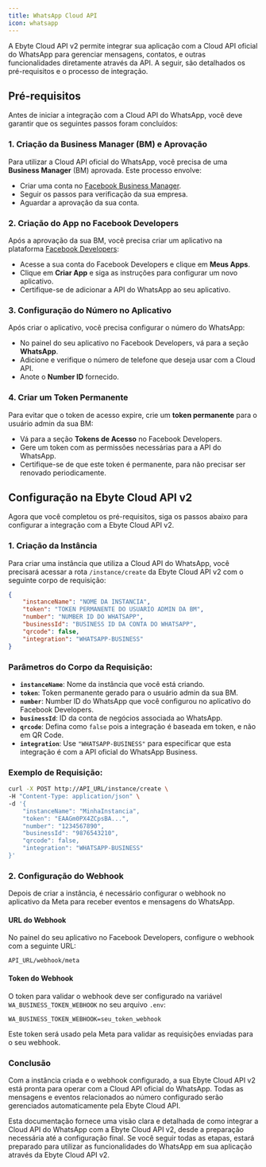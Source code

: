 ```yaml
---
title: WhatsApp Cloud API
icon: whatsapp
---
```


A Ebyte Cloud API v2 permite integrar sua aplicação com a Cloud API oficial do WhatsApp para gerenciar mensagens, contatos, e outras funcionalidades diretamente através da API. A seguir, são detalhados os pré-requisitos e o processo de integração.

## Pré-requisitos

Antes de iniciar a integração com a Cloud API do WhatsApp, você deve garantir que os seguintes passos foram concluídos:

### 1. Criação da Business Manager (BM) e Aprovação

Para utilizar a Cloud API oficial do WhatsApp, você precisa de uma **Business Manager** (BM) aprovada. Este processo envolve:

- Criar uma conta no [Facebook Business Manager](https://business.facebook.com/).
- Seguir os passos para verificação da sua empresa.
- Aguardar a aprovação da sua conta.

### 2. Criação do App no Facebook Developers

Após a aprovação da sua BM, você precisa criar um aplicativo na plataforma [Facebook Developers](https://developers.facebook.com/):

- Acesse a sua conta do Facebook Developers e clique em **Meus Apps**.
- Clique em **Criar App** e siga as instruções para configurar um novo aplicativo.
- Certifique-se de adicionar a API do WhatsApp ao seu aplicativo.

### 3. Configuração do Número no Aplicativo

Após criar o aplicativo, você precisa configurar o número do WhatsApp:

- No painel do seu aplicativo no Facebook Developers, vá para a seção **WhatsApp**.
- Adicione e verifique o número de telefone que deseja usar com a Cloud API.
- Anote o **Number ID** fornecido.

### 4. Criar um Token Permanente

Para evitar que o token de acesso expire, crie um **token permanente** para o usuário admin da sua BM:

- Vá para a seção **Tokens de Acesso** no Facebook Developers.
- Gere um token com as permissões necessárias para a API do WhatsApp.
- Certifique-se de que este token é permanente, para não precisar ser renovado periodicamente.

## Configuração na Ebyte Cloud API v2

Agora que você completou os pré-requisitos, siga os passos abaixo para configurar a integração com a Ebyte Cloud API v2.

### 1. Criação da Instância

Para criar uma instância que utiliza a Cloud API do WhatsApp, você precisará acessar a rota `/instance/create` da Ebyte Cloud API v2 com o seguinte corpo de requisição:

```json
{
    "instanceName": "NOME DA INSTANCIA",
    "token": "TOKEN PERMANENTE DO USUARIO ADMIN DA BM",
    "number": "NUMBER ID DO WHATSAPP",
    "businessId": "BUSINESS ID DA CONTA DO WHATSAPP",
    "qrcode": false,
    "integration": "WHATSAPP-BUSINESS"
}
```

### Parâmetros do Corpo da Requisição:

- **`instanceName`**: Nome da instância que você está criando.
- **`token`**: Token permanente gerado para o usuário admin da sua BM.
- **`number`**: Number ID do WhatsApp que você configurou no aplicativo do Facebook Developers.
- **`businessId`**: ID da conta de negócios associada ao WhatsApp.
- **`qrcode`**: Defina como `false` pois a integração é baseada em token, e não em QR Code.
- **`integration`**: Use `"WHATSAPP-BUSINESS"` para especificar que esta integração é com a API oficial do WhatsApp Business.

### Exemplo de Requisição:

```bash
curl -X POST http://API_URL/instance/create \
-H "Content-Type: application/json" \
-d '{
    "instanceName": "MinhaInstancia",
    "token": "EAAGm0PX4ZCpsBA...",
    "number": "1234567890",
    "businessId": "9876543210",
    "qrcode": false,
    "integration": "WHATSAPP-BUSINESS"
}'
```

### 2. Configuração do Webhook

Depois de criar a instância, é necessário configurar o webhook no aplicativo da Meta para receber eventos e mensagens do WhatsApp.

#### URL do Webhook

No painel do seu aplicativo no Facebook Developers, configure o webhook com a seguinte URL:

```plaintext
API_URL/webhook/meta
```

#### Token do Webhook

O token para validar o webhook deve ser configurado na variável `WA_BUSINESS_TOKEN_WEBHOOK` no seu arquivo `.env`:

```plaintext
WA_BUSINESS_TOKEN_WEBHOOK=seu_token_webhook
```

Este token será usado pela Meta para validar as requisições enviadas para o seu webhook.

### Conclusão

Com a instância criada e o webhook configurado, a sua Ebyte Cloud API v2 está pronta para operar com a Cloud API oficial do WhatsApp. Todas as mensagens e eventos relacionados ao número configurado serão gerenciados automaticamente pela Ebyte Cloud API.

Esta documentação fornece uma visão clara e detalhada de como integrar a Cloud API do WhatsApp com a Ebyte Cloud API v2, desde a preparação necessária até a configuração final. Se você seguir todas as etapas, estará preparado para utilizar as funcionalidades do WhatsApp em sua aplicação através da Ebyte Cloud API v2.